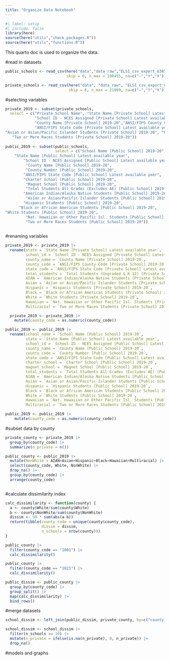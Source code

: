 ```yaml
---
title: "Organize Data Notebook"
---
```


```r
#| label: setup
#| include: false
library(here)
source(here("utils","check_packages.R"))
source(here("utils","functions.R"))
```

This quarto doc is used to organize the data.

#read in datasets
```r
public_schools <- read_csv(here("data","data_raw","ELSI_csv_export_6385268754878729684376.csv"),
                           skip = 6, n_max = 100455, na=c("–","†","‡"))

private_schools <- read_csv(here("data", "data_raw", "ELSI_csv_export_6385268708394117671648.csv"), 
                            skip = 6, n_max = 21099, na=c("–","†","‡"))

```

#selecting variables
```r
private_2019 <- subset(private_schools,
  select = c("Private School Name", "State Name [Private School] Latest available year",
             "School ID - NCES Assigned [Private School] Latest available year", 
             "County Name [Private School] 2019-20","ANSI/FIPS County Code [Private School] 2019-20", 
             "ANSI/FIPS State Code [Private School] Latest available year", "Total Students (Ungraded & K-12) [Private School] 2019-20", "American Indian/Alaska Native Students [Private School] 2019-20",
"Asian or Asian/Pacific Islander Students [Private School] 2019-20", "Hispanic Students [Private School] 2019-20", "Black or African American Students [Private School] 2019-20", "White Students [Private School] 2019-20", "Nat. Hawaiian or Other Pacific Isl. Students [Private School] 2019-20", 
   "Two or More Races Students [Private School] 2019-20")) 
  
public_2019 <- subset(public_schools, 
                      select = c("School Name [Public School] 2019-20", 
    "State Name [Public School] Latest available year",
        "School ID - NCES Assigned [Public School] Latest available year", 
         "County Name [Public School] 2019-20", 
         "County Number [Public School] 2019-20", 
        "ANSI/FIPS State Code [Public School] Latest available year", 
        "Charter School [Public School] 2019-20", 
         "Magnet School [Public School] 2019-20", 
         "Total Students All Grades (Excludes AE) [Public School] 2019-20",
        "American Indian/Alaska Native Students [Public School] 2019-20",
         "Asian or Asian/Pacific Islander Students [Public School] 2019-20",
        "Hispanic Students [Public School] 2019-20", 
      "Black or African American Students [Public School] 2019-20", 
"White Students [Public School] 2019-20", 
         "Nat. Hawaiian or Other Pacific Isl. Students [Public School] 2019-20", 
         "Two or More Races Students [Public School] 2019-20"))
  
```


#renaming variables
```r
private_2019 <- private_2019 |>
  rename(state = `State Name [Private School] Latest available year`,
         school_id = `School ID - NCES Assigned [Private School] Latest available year`,
         county_name = `County Name [Private School] 2019-20`,
         county_code = `ANSI/FIPS County Code [Private School] 2019-20`,
         state_code = `ANSI/FIPS State Code [Private School] Latest available year`,
         total_students = `Total Students (Ungraded & K-12) [Private School] 2019-20`,
         AIAN = `American Indian/Alaska Native Students [Private School] 2019-20`,
         Asian = `Asian or Asian/Pacific Islander Students [Private School] 2019-20`,
         Hispanic = `Hispanic Students [Private School] 2019-20`, 
         Black = `Black or African American Students [Private School] 2019-20`, 
         White = `White Students [Private School] 2019-20`, 
         Hawaiian = `Nat. Hawaiian or Other Pacific Isl. Students [Private School] 2019-20`, 
         Multiracial = `Two or More Races Students [Private School] 2019-20`) 

  private_2019 <- private_2019 |>
    mutate(county_code = as.numeric(county_code))

public_2019 <- public_2019 |>
  rename(school_name = `School Name [Public School] 2019-20`, 
         state = `State Name [Public School] Latest available year`,
         school_id = `School ID - NCES Assigned [Public School] Latest available year`, 
         county_name = `County Name [Public School] 2019-20`, 
         county_code = `County Number [Public School] 2019-20`, 
         state_code = `ANSI/FIPS State Code [Public School] Latest available year`, 
         charter_school = `Charter School [Public School] 2019-20`, 
         magnet_school = `Magnet School [Public School] 2019-20`, 
         total_students = `Total Students All Grades (Excludes AE) [Public School] 2019-20`,
         AIAN = `American Indian/Alaska Native Students [Public School] 2019-20`,
         Asian = `Asian or Asian/Pacific Islander Students [Public School] 2019-20`,
         Hispanic = `Hispanic Students [Public School] 2019-20`, 
         Black = `Black or African American Students [Public School] 2019-20`, 
         White = `White Students [Public School] 2019-20`, 
         Hawaiian = `Nat. Hawaiian or Other Pacific Isl. Students [Public School] 2019-20`, 
         Multiracial = `Two or More Races Students [Public School] 2019-20`)

public_2019 <- public_2019 |>
    mutate(county_code = as.numeric(county_code))
``` 



#subset data by county
```r

private_county <- private_2019 |>
  group_by(county_code) |>
  summarize(n_private = n())

public_county <- public_2019 |>
  mutate(NonWhite = AIAN+Asian+Hispanic+Black+Hawaiian+Multiracial) |>
  select(county_code, White, NonWhite) |>
  drop_na() |>
  group_by(county_code) |>
  arrange(county_code)



```



#calculate dissimilarity index
```r

calc_dissimilarity <- function(county) {
  a <- county$White/sum(county$White)
  b <- county$NonWhite/sum(county$NonWhite)
  dissim <- 50 * sum(abs(a-b))
  return(tibble(county_code = unique(county$county_code),
                dissim = dissim,
                n_schools = nrow(county)))
}

public_county |>
  filter(county_code == "1001") |>
  calc_dissimilarity()

public_county |>
  filter(county_code == "1021") |>
  calc_dissimilarity()

public_dissim <- public_county |>
  group_by(county_code) |>
  group_split() |>
  map(calc_dissimilarity) |>
  bind_rows()

```


#merge datasets
```r

school_dissim <- left_join(public_dissim, private_county, by=c("county_code"))

school_dissim <- school_dissim |>
  filter(n_schools >= 10) |>
  mutate(n_private = ifelse(is.na(n_private), 0, n_private)) |>
  drop_na()
```

#models and graphs
```r

```

